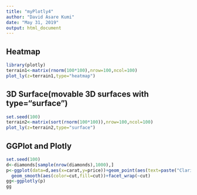 ```yaml
---
title: "myPlotly4"
author: "David Asare Kumi"
date: "May 31, 2019"
output: html_document
---
```



## Heatmap

```r
library(plotly)
terrain1<-matrix(rnorm(100*100),nrow=100,ncol=100)
plot_ly(z=terrain1,type="heatmap")

```

## 3D Surface(movable 3D surfaces with type="surface")

```r
set.seed(100)
terrain2<-matrix(sort(rnorm(100*100)),nrow=100,ncol=100)
plot_ly(z=terrain2,type="surface")

```

## GGPlot and Plotly

```r
set.seed(100)
d<-diamonds[sample(nrow(diamonds),1000),]
p<-ggplot(data=d,aes(x=carat,y=price))+geom_point(aes(text=paste("Clarity:",clarity)),size=4)+
  geom_smooth(aes(color=cut,fill=cut))+facet_wrap(~cut)
gg<-ggplotly(p)
gg

```